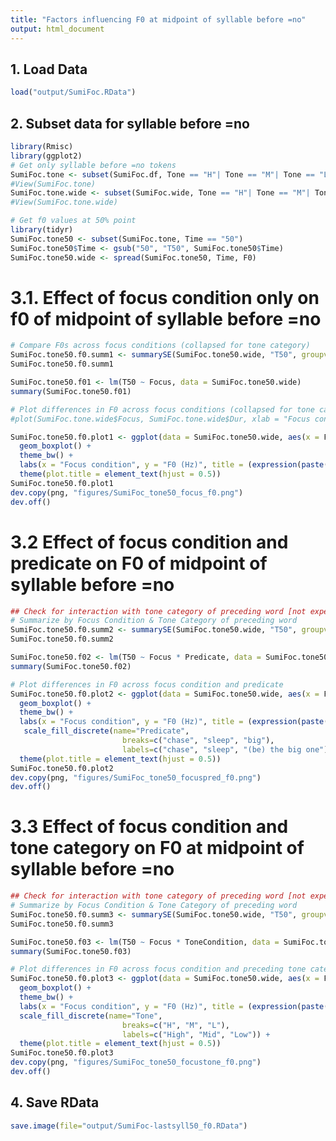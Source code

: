 ```yaml
---
title: "Factors influencing F0 at midpoint of syllable before =no"
output: html_document
---
```


## 1. Load Data
```r
load("output/SumiFoc.RData")
```

## 2. Subset data for syllable before =no
```r
library(Rmisc)
library(ggplot2)
# Get only syllable before =no tokens
SumiFoc.tone <- subset(SumiFoc.df, Tone == "H"| Tone == "M"| Tone == "L")
#View(SumiFoc.tone)
SumiFoc.tone.wide <- subset(SumiFoc.wide, Tone == "H"| Tone == "M"| Tone == "L")
#View(SumiFoc.tone.wide)

# Get f0 values at 50% point
library(tidyr)
SumiFoc.tone50 <- subset(SumiFoc.tone, Time == "50")
SumiFoc.tone50$Time <- gsub("50", "T50", SumiFoc.tone50$Time)
SumiFoc.tone50.wide <- spread(SumiFoc.tone50, Time, F0)
```

# 3.1. Effect of focus condition only on f0 of midpoint of syllable before =no
```r
# Compare F0s across focus conditions (collapsed for tone category)
SumiFoc.tone50.f0.summ1 <- summarySE(SumiFoc.tone50.wide, "T50", groupvars = "Focus", na.rm = TRUE)
SumiFoc.tone50.f0.summ1

SumiFoc.tone50.f01 <- lm(T50 ~ Focus, data = SumiFoc.tone50.wide)
summary(SumiFoc.tone50.f01)

# Plot differences in F0 across focus conditions (collapsed for tone category)
#plot(SumiFoc.tone.wide$Focus, SumiFoc.tone.wide$Dur, xlab = "Focus condition", ylab = "F0 (ms)", main = expression(paste("F0 of ", italic("=no"), " by focus condition")))

SumiFoc.tone50.f0.plot1 <- ggplot(data = SumiFoc.tone50.wide, aes(x = Focus, fill = Focus, y = T50)) +
  geom_boxplot() +
  theme_bw() +
  labs(x = "Focus condition", y = "F0 (Hz)", title = (expression(paste("F0 at midpoint of syllable before ", italic("=no"), ", by focus condition")))) +
  theme(plot.title = element_text(hjust = 0.5))
SumiFoc.tone50.f0.plot1
dev.copy(png, "figures/SumiFoc_tone50_focus_f0.png")
dev.off()
```

# 3.2 Effect of focus condition and predicate on F0 of midpoint of syllable before =no
```r
## Check for interaction with tone category of preceding word [not expected]
# Summarize by Focus Condition & Tone Category of preceding word
SumiFoc.tone50.f0.summ2 <- summarySE(SumiFoc.tone50.wide, "T50", groupvars = c("Focus", "Predicate"), na.rm = TRUE)
SumiFoc.tone50.f0.summ2

SumiFoc.tone50.f02 <- lm(T50 ~ Focus * Predicate, data = SumiFoc.tone50.wide)
summary(SumiFoc.tone50.f02)

# Plot differences in F0 across focus condition and predicate
SumiFoc.tone50.f0.plot2 <- ggplot(data = SumiFoc.tone50.wide, aes(x = Focus, fill = Predicate,  y = T50)) +
  geom_boxplot() +
  theme_bw() +
  labs(x = "Focus condition", y = "F0 (Hz)", title = (expression(paste("F0 at midpoint of syllable before ", italic("=no"), ", by focus condition and predicate")))) +
   scale_fill_discrete(name="Predicate",
                         breaks=c("chase", "sleep", "big"),
                         labels=c("chase", "sleep", "(be) the big one")) +
  theme(plot.title = element_text(hjust = 0.5))
SumiFoc.tone50.f0.plot2
dev.copy(png, "figures/SumiFoc_tone50_focuspred_f0.png")
dev.off()
```

# 3.3 Effect of focus condition and tone category on F0 at midpoint of syllable before =no
```r
## Check for interaction with tone category of preceding word [not expected]
# Summarize by Focus Condition & Tone Category of preceding word
SumiFoc.tone50.f0.summ3 <- summarySE(SumiFoc.tone50.wide, "T50", groupvars = c("Focus", "ToneCondition"), na.rm = TRUE)
SumiFoc.tone50.f0.summ3

SumiFoc.tone50.f03 <- lm(T50 ~ Focus * ToneCondition, data = SumiFoc.tone50.wide)
summary(SumiFoc.tone50.f03)

# Plot differences in F0 across focus condition and preceding tone category
SumiFoc.tone50.f0.plot3 <- ggplot(data = SumiFoc.tone50.wide, aes(x = Focus, fill = ToneCondition,  y = T50)) +
  geom_boxplot() +
  theme_bw() +
  labs(x = "Focus condition", y = "F0 (Hz)", title = (expression(paste("F0 at midpoint of syllable before ", italic("=no"), ", by focus condition and tone category")))) +
  scale_fill_discrete(name="Tone",
                         breaks=c("H", "M", "L"),
                         labels=c("High", "Mid", "Low")) +
  theme(plot.title = element_text(hjust = 0.5))
SumiFoc.tone50.f0.plot3
dev.copy(png, "figures/SumiFoc_tone50_focustone_f0.png")
dev.off()
```

## 4. Save RData
```r
save.image(file="output/SumiFoc-lastsyll50_f0.RData")
```
